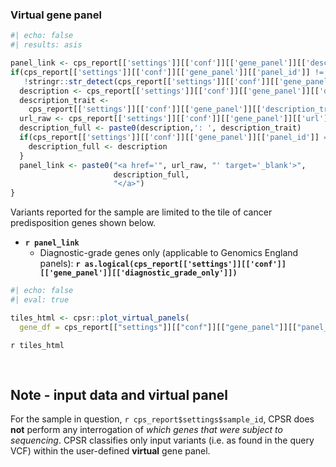 <br><br>

### Virtual gene panel


```r
#| echo: false
#| results: asis

panel_link <- cps_report[['settings']][['conf']][['gene_panel']][['description']]
if(cps_report[['settings']][['conf']][['gene_panel']][['panel_id']] != "-1" &
   !stringr::str_detect(cps_report[['settings']][['conf']][['gene_panel']][['url']], ",")){
  description <- cps_report[['settings']][['conf']][['gene_panel']][['description']]
  description_trait <- 
    cps_report[['settings']][['conf']][['gene_panel']][['description_trait']]
  url_raw <- cps_report[['settings']][['conf']][['gene_panel']][['url']]
  description_full <- paste0(description,': ', description_trait)
  if(cps_report[['settings']][['conf']][['gene_panel']][['panel_id']] == "0"){
    description_full <- description
  }
  panel_link <- paste0("<a href='", url_raw, "' target='_blank'>", 
                       description_full, 
                       "</a>")
}

```


Variants reported for the sample are limited to the tile of cancer predisposition genes
shown below. 

   *  __`r panel_link`__
      * Diagnostic-grade genes only (applicable to Genomics England panels): __`r as.logical(cps_report[['settings']][['conf']][['gene_panel']][['diagnostic_grade_only']])`__
   
```r
#| echo: false
#| eval: true

tiles_html <- cpsr::plot_virtual_panels(
  gene_df = cps_report[["settings"]][["conf"]][["gene_panel"]][["panel_genes"]])
```

<div align="center">
`r tiles_html`
</div>

<br>

::: {.callout-note}
## Note - input data and virtual panel

For the sample in question, `r cps_report$settings$sample_id`, CPSR does **not** perform any interrogation of _which genes that were subject to sequencing_. CPSR classifies only input variants (i.e. as found in the query VCF) within the user-defined __virtual__ gene panel.
:::

<br>
